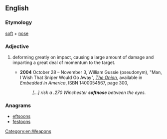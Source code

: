 ==English==

===Etymology===
[[soft]] + [[nose]]

===Adjective===
{{en-adj}}

# {{context|of a bullet}} deforming greatly on impact, causing a large amount of damage and imparting a great deal of momentum to the target.
#* '''2004''' October 28 – November 3, William Gussie (pseudonym), "Man, I Wish That Sniper Would Go Away", ''[[w:The Onion|The Onion]]'', available in ''Embedded in America'', ISBN 1400054567, page 300,
#*: ''[…] risk a .270 Winchester '''softnose''' between the eyes.''

===Anagrams===
* [[eftsoons#English|eftsoons]]
* [[festoons#English|festoons]]

[[Category:en:Weapons]]